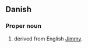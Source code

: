 ==Danish==

===Proper noun===
{{head|da}}

# {{given name|male|lang=da}} derived from English [[Jimmy]].
